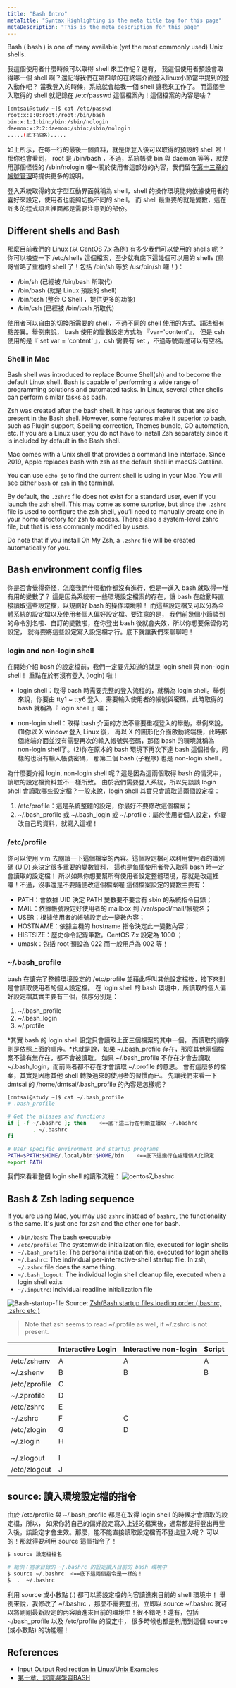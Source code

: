```yaml
---
title: "Bash Intro"
metaTitle: "Syntax Highlighting is the meta title tag for this page"
metaDescription: "This is the meta description for this page"
---
```



Bash ( bash ) is one of many available (yet the most commonly used) Unix shells.

我這個使用者什麼時候可以取得 shell 來工作呢？還有， 我這個使用者預設會取得哪一個 shell 啊？還記得我們在第四章的在終端介面登入linux小節當中提到的登入動作吧？ 當我登入的時候，系統就會給我一個 shell 讓我來工作了。 而這個登入取得的 shell 就記錄在 /etc/passwd 這個檔案內！這個檔案的內容是啥？

```bash
[dmtsai@study ~]$ cat /etc/passwd
root:x:0:0:root:/root:/bin/bash
bin:x:1:1:bin:/bin:/sbin/nologin
daemon:x:2:2:daemon:/sbin:/sbin/nologin
.....(底下省略).....
```
如上所示，在每一行的最後一個資料，就是你登入後可以取得的預設的 shell 啦！那你也會看到， root 是 /bin/bash ，不過，系統帳號 bin 與 daemon 等等，就使用那個怪怪的 /sbin/nologin 囉～關於使用者這部分的內容，我們留在[第十三章的帳號管理](http://linux.vbird.org/linux_basic/0410accountmanager.php)時提供更多的說明。

登入系統取得的文字型互動界面就稱為 shell，shell 的操作環境能夠依據使用者的喜好來設定，使用者也能夠切換不同的 shell。 而 shell 最重要的就是變數，這在許多的程式語言裡面都是需要注意到的部份。

## Different shells and Bash

那麼目前我們的 Linux (以 CentOS 7.x 為例) 有多少我們可以使用的 shells 呢？ 你可以檢查一下 /etc/shells 這個檔案，至少就有底下這幾個可以用的 shells (鳥哥省略了重複的 shell 了！包括 /bin/sh 等於 /usr/bin/sh 囉！)：

- /bin/sh (已經被 /bin/bash 所取代)
- /bin/bash (就是 Linux 預設的 shell)
- /bin/tcsh (整合 C Shell ，提供更多的功能)
- /bin/csh (已經被 /bin/tcsh 所取代)

使用者可以自由的切換所需要的 shell，不過不同的 shell 使用的方式、語法都有點差異。舉例來說， bash 使用的變數設定方式為 『var='content'』， 但是 csh 使用的是『 set var = 'content' 』，csh 需要有 set ，不過等號兩邊可以有空格。


### Shell in Mac 

Bash shell was introduced to replace Bourne Shell(sh) and to become the default Linux shell. Bash is capable of performing a wide range of programming solutions and automated tasks. In Linux, several other shells can perform similar tasks as bash. 

Zsh was created after the bash shell. It has various features that are also present in the Bash shell. However, some features make it superior to bash, such as Plugin support, Spelling correction, Themes bundle, CD automation, etc. If you are a Linux user, you do not have to install Zsh separately since it is included by default in the Bash shell.

Mac comes with a Unix shell that provides a command line interface. Since 2019, Apple replaces bash with zsh as the default shell in macOS Catalina.

You can use `echo $0` to find the current shell is using in your Mac. You will see either `bash` or `zsh` in the terminal.

By default, the `.zshrc` file does not exist for a standard user, even if you launch the zsh shell. This may come as some surprise, but since the `.zshrc` file is used to configure the zsh shell, you’ll need to manually create one in your home directory for zsh to access. There’s also a system-level zshrc file, but that is less commonly modified by users.

Do note that if you install Oh My Zsh, a `.zshrc` file will be created automatically for you.

## Bash environment config files
你是否會覺得奇怪，怎麼我們什麼動作都沒有進行，但是一進入 bash 就取得一堆有用的變數了？ 這是因為系統有一些環境設定檔案的存在，讓 bash 在啟動時直接讀取這些設定檔，以規劃好 bash 的操作環境啦！ 而這些設定檔又可以分為全體系統的設定檔以及使用者個人偏好設定檔。要注意的是， 我們前幾個小節談到的命令別名啦、自訂的變數啦，在你登出 bash 後就會失效，所以你想要保留你的設定， 就得要將這些設定寫入設定檔才行。底下就讓我們來聊聊吧！

### login and non-login shell
在開始介紹 bash 的設定檔前，我們一定要先知道的就是 login shell 與 non-login shell！ 重點在於有沒有登入 (login) 啦！

- login shell：取得 bash 時需要完整的登入流程的，就稱為 login shell。舉例來說，你要由 tty1 ~ tty6 登入，需要輸入使用者的帳號與密碼，此時取得的 bash 就稱為『 login shell 』囉；

- non-login shell：取得 bash 介面的方法不需要重複登入的舉動，舉例來說，(1)你以 X window 登入 Linux 後， 再以 X 的圖形化介面啟動終端機，此時那個終端介面並沒有需要再次的輸入帳號與密碼，那個 bash 的環境就稱為 non-login shell了。(2)你在原本的 bash 環境下再次下達 bash 這個指令，同樣的也沒有輸入帳號密碼， 那第二個 bash (子程序) 也是 non-login shell 。

為什麼要介紹 login, non-login shell 呢？這是因為這兩個取得 bash 的情況中，讀取的設定檔資料並不一樣所致。 由於我們需要登入系統，所以先談談 login shell 會讀取哪些設定檔？一般來說，login shell 其實只會讀取這兩個設定檔：

1. /etc/profile：這是系統整體的設定，你最好不要修改這個檔案；
2. ~/.bash_profile 或 ~/.bash_login 或 ~/.profile：屬於使用者個人設定，你要改自己的資料，就寫入這裡！

### /etc/profile

你可以使用 vim 去閱讀一下這個檔案的內容。這個設定檔可以利用使用者的識別碼 (UID) 來決定很多重要的變數資料， 這也是每個使用者登入取得 bash 時一定會讀取的設定檔！ 所以如果你想要幫所有使用者設定整體環境，那就是改這裡囉！不過，沒事還是不要隨便改這個檔案喔 這個檔案設定的變數主要有：
- PATH：會依據 UID 決定 PATH 變數要不要含有 sbin 的系統指令目錄；
- MAIL：依據帳號設定好使用者的 mailbox 到 /var/spool/mail/帳號名；
- USER：根據使用者的帳號設定此一變數內容；
- HOSTNAME：依據主機的 hostname 指令決定此一變數內容；
- HISTSIZE：歷史命令記錄筆數。CentOS 7.x 設定為 1000 ；
- umask：包括 root 預設為 022 而一般用戶為 002 等！

### ~/.bash_profile 
bash 在讀完了整體環境設定的 /etc/profile 並藉此呼叫其他設定檔後，接下來則是會讀取使用者的個人設定檔。 在 login shell 的 bash 環境中，所讀取的個人偏好設定檔其實主要有三個，依序分別是：

1. ~/.bash_profile
2. ~/.bash_login
3. ~/.profile

*其實 bash 的 login shell 設定只會讀取上面三個檔案的其中一個， 而讀取的順序則是依照上面的順序。*也就是說，如果 ~/.bash_profile 存在，那麼其他兩個檔案不論有無存在，都不會被讀取。 如果 ~/.bash_profile 不存在才會去讀取 ~/.bash_login，而前兩者都不存在才會讀取 ~/.profile 的意思。 會有這麼多的檔案，其實是因應其他 shell 轉換過來的使用者的習慣而已。 先讓我們來看一下 dmtsai 的 /home/dmtsai/.bash_profile 的內容是怎樣呢？
```bash
[dmtsai@study ~]$ cat ~/.bash_profile
# .bash_profile

# Get the aliases and functions
if [ -f ~/.bashrc ]; then    <==底下這三行在判斷並讀取 ~/.bashrc
        . ~/.bashrc
fi

# User specific environment and startup programs
PATH=$PATH:$HOME/.local/bin:$HOME/bin    <==底下這幾行在處理個人化設定
export PATH
```

我們來看看整個 login shell 的讀取流程：
![centos7_bashrc](/img/linux/centos7_bashrc_1.gif)

## Bash & Zsh lading sequence

If you are using Mac, you may use `zshrc` instead of `bashrc`, the functionality is the same. It's just one for zsh and the other one for bash.

<Tabs className="api-tabs">
<TabItem value="bash" label="Bash">

- `/bin/bash`: The bash executable
- `/etc/profile`: The systemwide initialization file, executed for login shells
- `~/.bash_profile`: The personal initialization file, executed for login shells
- `~/.bashrc`: The individual per-interactive-shell startup file. In zsh, `~/.zshrc` file does the same thing.
- `~/.bash_logout`: The individual login shell cleanup file, executed when a login shell exits
- `~/.inputrc`: Individual readline initialization file

![Bash-startup-file](/img/linux/bash-startup-files-order.png)
Source: [Zsh/Bash startup files loading order (.bashrc, .zshrc etc.)](https://medium.com/@rajsek/zsh-bash-startup-files-loading-order-bashrc-zshrc-etc-e30045652f2e)

</TabItem>
<TabItem value="zsh" label="ZSH">

> Note that zsh seems to read ~/.profile as well, if ~/.zshrc is not present.

|               | Interactive Login | Interactive non-login | Script |
|---------------|-------------------|-----------------------|--------|
| /etc/zshenv   | A                 | A                     | A      |
| ~/.zshenv     | B                 | B                     | B      |
| /etc/zprofile | C                 |                       |        |
| ~/.zprofile   | D                 |                       |        |
| /etc/zshrc    | E                 |                       |        |
| ~/.zshrc      | F                 | C                     |        |
| /etc/zlogin   | G                 | D                     |        |
| ~/.zlogin     | H                 |                       |        |
|               |                   |                       |        |
|               |                   |                       |        |
| ~/.zlogout    | I                 |                       |        |
| /etc/zlogout  | J                 |                       |        |

</TabItem>
</Tabs>

## source: 讀入環境設定檔的指令
由於 /etc/profile 與 ~/.bash_profile 都是在取得 login shell 的時候才會讀取的設定檔，所以， 如果你將自己的偏好設定寫入上述的檔案後，通常都是得登出再登入後，該設定才會生效。那麼，能不能直接讀取設定檔而不登出登入呢？ 可以的！那就得要利用 source 這個指令了！

```bash
$ source 設定檔檔名

# 範例：將家目錄的 ~/.bashrc 的設定讀入目前的 bash 環境中
$ source ~/.bashrc  <==底下這兩個指令是一樣的！
$  .  ~/.bashrc
```
利用 source 或小數點 (.) 都可以將設定檔的內容讀進來目前的 shell 環境中！ 舉例來說，我修改了 ~/.bashrc ，那麼不需要登出，立即以 source ~/.bashrc 就可以將剛剛最新設定的內容讀進來目前的環境中！很不錯吧！還有，包括 ~/bash_profile 以及 /etc/profile 的設定中， 很多時候也都是利用到這個 source (或小數點) 的功能喔！

## References

- [Input Output Redirection in Linux/Unix Examples](https://www.guru99.com/linux-redirection.html)
- [第十章、認識與學習BASH](http://linux.vbird.org/linux_basic/0320bash.php#bash_why)
